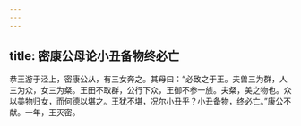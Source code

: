 ```yaml
---
---
---
```

title: 密康公母论小丑备物终必亡
---


恭王游于泾上，密康公从，有三女奔之。其母曰：“必致之于王。夫兽三为群，人三为众，女三为粲。王田不取群，公行下众，王御不参一族。夫粲，美之物也。众以美物归女，而何德以堪之。王犹不堪，况尔小丑乎？小丑备物，终必亡。”康公不献。一年，王灭密。

